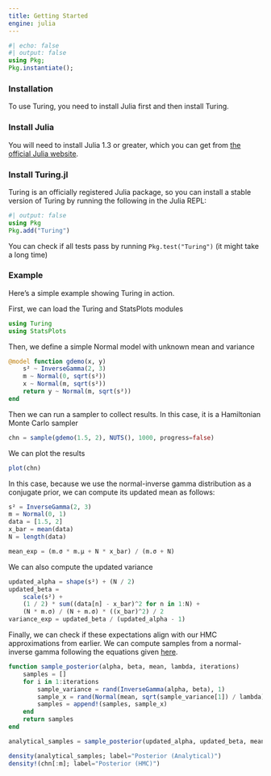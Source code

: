 ```yaml
---
title: Getting Started
engine: julia
---
```


```julia
#| echo: false
#| output: false
using Pkg;
Pkg.instantiate();
```

### Installation

To use Turing, you need to install Julia first and then install Turing.

### Install Julia

You will need to install Julia 1.3 or greater, which you can get from [the official Julia website](http://julialang.org/downloads/).

### Install Turing.jl

Turing is an officially registered Julia package, so you can install a stable version of Turing by running the following in the Julia REPL:

```julia
#| output: false
using Pkg
Pkg.add("Turing")
```

You can check if all tests pass by running `Pkg.test("Turing")` (it might take a long time)

### Example

Here's a simple example showing Turing in action.

First, we can load the Turing and StatsPlots modules

```julia
using Turing
using StatsPlots
```

Then, we define a simple Normal model with unknown mean and variance

```julia
@model function gdemo(x, y)
    s² ~ InverseGamma(2, 3)
    m ~ Normal(0, sqrt(s²))
    x ~ Normal(m, sqrt(s²))
    return y ~ Normal(m, sqrt(s²))
end
```

Then we can run a sampler to collect results. In this case, it is a Hamiltonian Monte Carlo sampler

```julia
chn = sample(gdemo(1.5, 2), NUTS(), 1000, progress=false)
```

We can plot the results

```julia
plot(chn)
```

In this case, because we use the normal-inverse gamma distribution as a conjugate prior, we can compute its updated mean as follows:

```julia
s² = InverseGamma(2, 3)
m = Normal(0, 1)
data = [1.5, 2]
x_bar = mean(data)
N = length(data)

mean_exp = (m.σ * m.μ + N * x_bar) / (m.σ + N)
```

We can also compute the updated variance

```julia
updated_alpha = shape(s²) + (N / 2)
updated_beta =
    scale(s²) +
    (1 / 2) * sum((data[n] - x_bar)^2 for n in 1:N) +
    (N * m.σ) / (N + m.σ) * ((x_bar)^2) / 2
variance_exp = updated_beta / (updated_alpha - 1)
```

Finally, we can check if these expectations align with our HMC approximations from earlier. We can compute samples from a normal-inverse gamma following the equations given [here](https://en.wikipedia.org/wiki/Normal-inverse-gamma_distribution#Generating_normal-inverse-gamma_random_variates).

```julia
function sample_posterior(alpha, beta, mean, lambda, iterations)
    samples = []
    for i in 1:iterations
        sample_variance = rand(InverseGamma(alpha, beta), 1)
        sample_x = rand(Normal(mean, sqrt(sample_variance[1]) / lambda), 1)
        samples = append!(samples, sample_x)
    end
    return samples
end

analytical_samples = sample_posterior(updated_alpha, updated_beta, mean_exp, 2, 1000);
```

```julia
density(analytical_samples; label="Posterior (Analytical)")
density!(chn[:m]; label="Posterior (HMC)")
```
